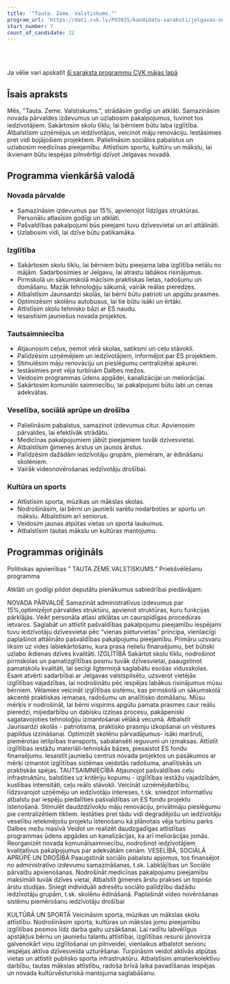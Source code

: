```yaml
---
title: '"Tauta. Zeme. Valstiskums."'
program_url: 'https://dati.cvk.lv/PV2025/kandidatu-saraksti/jelgavas-novads/tauta-zeme-valstiskums'
start_number: 7
count_of_candidate: 22
---
```



<Badge text="Administratīvo izdevumu samazināšana" variant="note" size="small" /> <Badge text="Izglītības kvalitātes paaugstināšana" variant="note" size="small" /> <Badge text="Ceļu infrastruktūras atjaunošana" variant="note" size="small" /> <Badge text="Sociālā atbalsta palielināšana" variant="note" size="small" /> <Badge text="Kultūras un sporta pieejamība" variant="note" size="small" />

<br/><br/> 

<Card title='Šis ir mākslīga intelekta ģenerēts apraksts' icon='starlight'>
    Ja vēlie vari apskatīt <a href={frontmatter.program_url} target='_blank'>šī saraksta programmu CVK mājas lapā</a>
    </Card>

## Īsais apraksts

Mēs, "Tauta. Zeme. Valstiskums.", strādāsim godīgi un atklāti. Samazināsim novada pārvaldes izdevumus un uzlabosim pakalpojumus, tuvinot tos iedzīvotājiem. Sakārtosim skolu tīklu, lai bērniem būtu laba izglītība. Atbalstīsim uzņēmējus un iedzīvotājus, veicinot māju renovāciju. Iestāsimies pret vidi bojājošiem projektiem. Palielināsim sociālos pabalstus un uzlabosim medicīnas pieejamību. Attīstīsim sportu, kultūru un mākslu, lai ikvienam būtu iespējas pilnvērtīgi dzīvot Jelgavas novadā.

## Programma vienkāršā valodā

### Novada pārvalde
*   Samazināsim izdevumus par 15%, apvienojot līdzīgas struktūras. Personālu atlasīsim godīgi un atklāti.
*   Pašvaldības pakalpojumi būs pieejami tuvu dzīvesvietai un arī attālināti.
*   Uzlabosim vidi, lai dzīve būtu patīkamāka.

### Izglītība
*   Sakārtosim skolu tīklu, lai bērniem būtu pieejama laba izglītība netālu no mājām. Sadarbosimies ar Jelgavu, lai atrastu labākos risinājumus.
*   Pirmskolā un sākumskolā mācīsim praktiskas lietas, radošumu un domāšanu. Mazāk tehnoloģiju sākumā, vairāk reālas pieredzes.
*   Atbalstīsim Jaunsardzi skolās, lai bērni būtu patrioti un apgūtu prasmes.
*   Optimizēsim skolēnu autobusus, lai tie būtu īsāki un ērtāki.
*   Attīstīsim skolu tehnisko bāzi ar ES naudu.
*   Iesaistīsim jauniešus novada projektos.

### Tautsaimniecība
*   Atjaunosim ceļus, ņemot vērā skolas, satiksmi un ceļu stāvokli.
*   Palīdzēsim uzņēmējiem un iedzīvotājiem, informējot par ES projektiem.
*   Stimulēsim māju renovāciju un pieslēgumu centralizētai apkurei.
*   Iestāsimies pret vēja turbīnām Dalbes mežos.
*   Veidosim programmas ūdens apgādei, kanalizācijai un meliorācijai.
*   Sakārtosim komunālo saimniecību, lai pakalpojumi būtu labi un cenas adekvātas.

### Veselība, sociālā aprūpe un drošība
*   Palielināsim pabalstus, samazinot izdevumus citur. Apvienosim pārvaldes, lai efektīvāk strādātu.
*   Medicīnas pakalpojumiem jābūt pieejamiem tuvāk dzīvesvietai.
*   Atbalstīsim ģimenes ārstus un jaunos ārstus.
*   Palīdzēsim dažādām iedzīvotāju grupām, piemēram, ar ēdināšanu skolēniem.
*   Vairāk videonovērošanas iedzīvotāju drošībai.

### Kultūra un sports
*   Attīstīsim sporta, mūzikas un mākslas skolas.
*   Nodrošināsim, lai bērni un jaunieši varētu nodarboties ar sportu un mākslu. Atbalstīsim arī seniorus.
*   Veidosim jaunas atpūtas vietas un sporta laukumus.
*   Atbalstīsim tautas mākslu un kultūras mantojumu.

## Programmas oriģināls

Politiskas apvienības ” TAUTA.ZEME.VALSTISKUMS.” Priekšvēlēšanu programma

Atklāti un godīgi pildot deputātu pienākumus sabiedrībai piedāvājam:

NOVADA PĀRVALDĒ
Samazināt administratīvus izdevumus par 15%,optimizējot pārvaldes struktūru, apvienot struktūras, kuru funkcijas pārklājās. Veikt personāla atlasi atklātas un caurspīdīgas procedūras ietvaros.
Saglabāt un attīstīt pašvaldības pakalpojumu pieejamību iespējami tuvu iedzīvotāju dzīvesvietai pēc “vienas pieturvietas” principa, vienlaicīgi paplašinot attālināto pašvaldības pakalpojumu pieejamību.
Primāru uzsvaru liksim uz vides labiekārtošanu, kura prasa nelielu finansējumu, bet būtiski uzlabo ikdienas dzīves kvalitāti.
IZGLĪTĪBĀ
Sakārtot skolu tīklu, nodrošinot pirmskolas un pamatizglītības posmu tuvāk dzīvesvietai, paaugstinot pamatskolu kvalitāti, lai secīgi ilgtermiņā saglabātu esošas vidusskolas. Esam atvērti sadarbībai ar Jelgavas valstspilsētu, uzsverot vietējās izglītības vajadzības, lai nodrošinātu pēc iespējas labākus risinājumus mūsu bērniem.
Vēlamies veicināt izglītības sistēmu, kas pirmskolā un sākumskolā akcentē praktiskas iemaņas, radošumu un analītisko domāšanu. Mūsu mērķis ir nodrošināt, lai bērni vispirms apgūtu pamata prasmes caur reālu pieredzi, mijiedarbību un dabisku izziņas procesu, pakāpeniski sagatavojoties tehnoloģiju izmantošanai vēlākā vecumā.
Atbalstīt Jaunsardzi skolās - patriotisma, praktisko prasmju izkopšanai un vēstures papildus izzināšanai.
Optimizēt skolēnu pārvadājumus- īsāki maršruti, piemērotas ietilpības transports, sabalansēti ieguvumi un izmaksas.
Attīstīt izglītības iestāžu materiāli-tehniskās bāzes, piesaistot ES fondu finansējumu.
Iesaistīt jauniešu centrus novada projektos un pasākumos ar mērķi izmantot izglītības sistēmas veidotās radošuma, analītiskās un praktiskās spējas.
TAUTSAIMNIECĪBĀ
Atjaunojot pašvaldības ceļu infrastruktūru, balstīties uz kritēriju kopumu - izglītības iestāžu vajadzībām, kustības intensitāti, ceļu reālo stāvokli.
Veicināt uzņēmējdarbību, līdzsvarojot uzņēmēju un iedzīvotāju intereses, t.sk. sniedzot informatīvu atbalstu par iespēju piedalīties pašvaldības un ES fondu projektu īstenošanā.
Stimulēt daudzdzīvokļu māju renovāciju, privātmāju pieslēgumu pie centralizētiem tikliem.
Iestāties pret tādu vidi degradējošu un iedzīvotāju veselību ietekmējošu projektu īstenošanu kā plānotais vēja turbīnu parks Dalbes mežu masīvā
Veidot un realizēt daudzgadīgas attīstības programmas ūdens apgādes un kanalizācijas, ka arī meliorācijas jomās.
Reorganizēt novada komunālsaimniecību, nodrošinot iedzīvotājiem kvalitatīvus pakalpojumus par adekvātām cenām.
VESELĪBĀ, SOCIĀLĀ APRŪPĒ UN DROŠĪBĀ
Paaugstināt sociālo pabalstu apjomus, tos finansējot no administratīvo izdevumu samazināšanas, t.sk. Labklājības un Sociālo pārvalžu apvienošanas. Nodrošināt medicīnas pakalpojumu pieejamību maksimāli tuvāk dzīves vietai,
Atbalstīt ģimenes ārstu prakses un topošo ārstu studijas.
Sniegt individuāli adresētu sociālo palīdzību dažādu iedzīvotāju grupām, t.sk. skolēnu ēdināšanā.
Paplašināt video novērošanas sistēmu piemērošanu iedzīvotāju drošībai

KULTŪRĀ UN SPORTĀ
Veicināsim sporta, mūzikas un mākslas skolu attīstību.
Nodrošināsim sporta, kultūras un mākslas jomu pieejamību izglītības posmos līdz darba gaitu uzsākšanai. Lai radītu labvēlīgus apstākļus bērnu un jauniešu talantu attīstībai, izglītības resursi jānovirza galvenokārt viņu izglītošanai un pilnveidei, vienlaikus atbalstot senioru iespējas aktīva dzīvesveida uzturēšanai.
Turpināsim veidot aktīvās atpūtas vietas un attīstīt publisko sporta infrastruktūru.
Atbalstīsim amatierkolektīvu darbību, tautas mākslas attīstību, radoša brīvā laika pavadīšanas iespējas un novada kultūrvēsturiskā mantojuma saglabāšanu.
